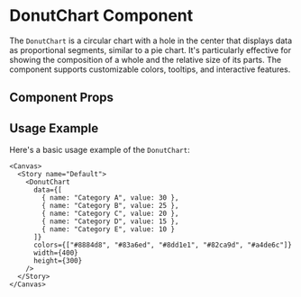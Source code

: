 

<Meta of={DonutChart} />

# DonutChart Component

The `DonutChart` is a circular chart with a hole in the center that displays data as proportional segments, similar to a pie chart. It's particularly effective for showing the composition of a whole and the relative size of its parts. The component supports customizable colors, tooltips, and interactive features.

## Component Props

<Canvas of={DonutChart.Default} />

<Controls />

## Usage Example

Here's a basic usage example of the `DonutChart`:

```tsx
<Canvas>
  <Story name="Default">
    <DonutChart 
      data={[
        { name: "Category A", value: 30 },
        { name: "Category B", value: 25 },
        { name: "Category C", value: 20 },
        { name: "Category D", value: 15 },
        { name: "Category E", value: 10 }
      ]}
      colors={["#8884d8", "#83a6ed", "#8dd1e1", "#82ca9d", "#a4de6c"]}
      width={400}
      height={300}
    />
  </Story>
</Canvas>
``` 